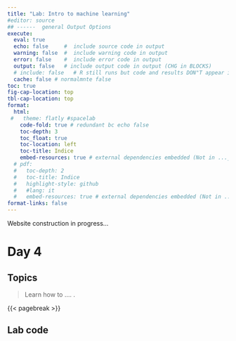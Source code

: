 ```yaml
---
title: "Lab: Intro to machine learning"
#editor: source
## ------  general Output Options
execute:     
  eval: true
  echo: false     #  include source code in output
  warning: false  #  include warning code in output
  error: false    #  include error code in output
  output: false   # include output code in output (CHG in BLOCKS)
  # include: false   # R still runs but code and results DON"T appear in output  
  cache: false # normalmnte false
toc: true
fig-cap-location: top
tbl-cap-location: top
format:
  html:
 #   theme: flatly #spacelab
    code-fold: true # redundant bc echo false 
    toc-depth: 3
    toc_float: true
    toc-location: left
    toc-title: Indice
    embed-resources: true # external dependencies embedded (Not in ..._files/)
  # pdf:
  #   toc-depth: 2
  #   toc-title: Indice
  #   highlight-style: github
  #   #lang: it
  #   embed-resources: true # external dependencies embedded (Not in ..._files/)
format-links: false
---
```


::: {.callout-caution collapse="false"}
Website construction in progress...
:::


# Day 4 


## Topics

> Learn how to .... .

 {{< pagebreak >}}

## Lab code
<!-- NON FUNZIONA!!!! -->
<!-- [Download "\*.R" file](Rcode/labs_day4.R) -->
 

